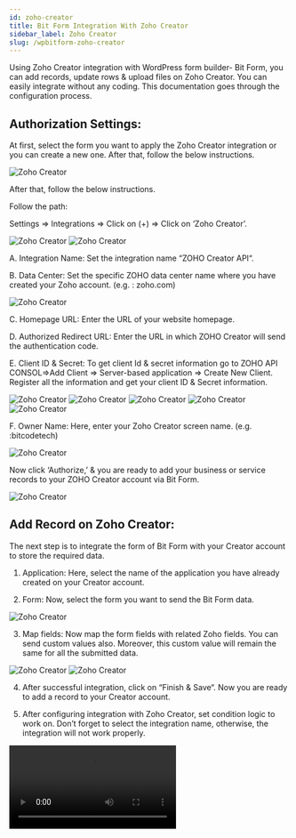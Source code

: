 ```yaml
---
id: zoho-creator
title: Bit Form Integration With Zoho Creator 
sidebar_label: Zoho Creator
slug: /wpbitform-zoho-creator
---
```


Using Zoho Creator integration with WordPress form builder- Bit Form, you can add records, update rows & upload files on Zoho Creator. You can easily integrate without any coding. This documentation goes through the configuration process.

## Authorization Settings:

At first, select the form you want to apply the Zoho Creator integration or you can create a new one. After that, follow the below instructions.

<Image src="Zoho Creator/create_form" alt="Zoho Creator" w="1020" h="400" />

After that, follow the below instructions.

Follow the path:

Settings => Integrations => Click on (+) => Click on ‘Zoho Creator’.

<Image src="Zoho Creator/3IHomepage" alt="Zoho Creator" w="1020" h="400" />

<Image src="Zoho Creator/select integration" alt="Zoho Creator" w="1020" h="400" />

A. Integration Name: Set the integration name “ZOHO Creator API“.

B. Data Center: Set the specific ZOHO data center name where you have created your Zoho account. (e.g. : zoho.com)

<Image src="Zoho Creator/select datacenter" alt="Zoho Creator" w="1020" h="400" />

C. Homepage URL: Enter the URL of your website homepage.

D. Authorized Redirect URL: Enter the URL in which ZOHO Creator will send the authentication code.

E. Client ID & Secret: To get client Id & secret information go to ZOHO API CONSOL=>Add Client => Server-based application => Create New Client. Register all the information and get your client ID & Secret information.

<Image src="Zoho Creator/zoho api console url" alt="Zoho Creator" w="1020" h="400" />

<Image src="Zoho Creator/add client" alt="Zoho Creator" w="1020" h="400" />

<Image src="Zoho Creator/create server base with redirect url" alt="Zoho Creator" w="1020" h="400" />

<Image src="Zoho Creator/client id secret from api console" alt="Zoho Creator" w="1020" h="400" />

<Image src="Zoho Creator/client id scret fireld" alt="Zoho Creator" w="1020" h="400" />

F. Owner Name: Here, enter your Zoho Creator screen name. (e.g. :bitcodetech)

<Image src="Zoho Creator/owner name field" alt="Zoho Creator" w="799" h="464" />

Now click ‘Authorize,’ & you are ready to add your business or service records to your ZOHO Creator account via Bit Form.

<Image src="Zoho Creator/accept authorize" alt="Zoho Creator" w="490" h="706" />

## Add Record on Zoho Creator:

The next step is to integrate the form of Bit Form with your Creator account to store the required data.

1. Application: Here, select the name of the application you have already created on your Creator account.

2. Form: Now, select the form you want to send the Bit Form data.

<Image src="Zoho Creator/select app & form" alt="Zoho Creator" w="842" h="285" />

3. Map fields: Now map the form fields with related Zoho fields. You can send custom values also. Moreover, this custom value will remain the same for all the submitted data.

<Image src="Zoho Creator/field map" alt="Zoho Creator" w="1093" h="297" />

<Image src="Zoho Creator/field map with custom value" alt="Zoho Creator" w="1098" h="294" />

4. After successful integration, click on “Finish & Save“. Now you are ready to add a record to your Creator account.

5. After configuring integration with Zoho Creator, set condition logic to work on. Don’t forget to select the integration name, otherwise, the integration will not work properly.

<Video youtube src="muB8tE1-bVg" />

<Image src="Zoho Creator/add new logic" alt="Zoho Creator" w="1365" h="300" />

<Image src="Zoho Creator/integration checkbox" alt="Zoho Creator" w="1020" h="400" />

<Image src="Zoho Creator/select zoho creator integration" alt="Zoho Creator" w="1020" h="600" />

**Update Rows by criteria:** 

First, you have to map the fields you want to update the value. Here is an example, we have mapped the ‘Name’ fields, as we want to update that corresponding field’s value. Now, click on the action ‘Update Record’. It controls how the submitted records will get updated. Now you have to set the criteria by specifying the Zoho field link. Depending on this field link, your mapped field’s value will change.

<Image src="Zoho Creator/edit icon click" alt="Zoho Creator" w="1020" h="200" />

Here, we have set the field link “Email = test@bitcode.pro”. So, all the names corresponding to the email will be updated. If you face any difficulties, visit the ‘Zoho Creator Guide‘.

<Image src="Zoho Creator/creator guide link" alt="Zoho Creator" w="1020" h="400" />

If we enable the update preference ‘Yes‘, then after submission of data, it will check the criteria. If the criteria match then it will update otherwise the values will be added as a new record. 

After setting up the integration process , set conditional logic as before.

<Image src="Zoho Creator/update preference" alt="Zoho Creator" w="1020" h="350" />

**Upload File:**

For uploading files, you have to map the fields with the necessary Zoho fields. Select ‘File Upload‘ as both Bit Form & Zoho fields. Now, you are ready to upload a file on the Creator account.

<Image src="Zoho Creator/file upload field mapping" alt="Zoho Creator" w="1020" h="300" />

[Watch the tutorials here!](https://www.youtube.com/playlist?list=PL7c6CDwwm-AIQLjwPBmjmDlcU1dbBgkwz)

